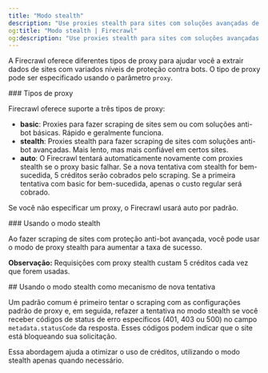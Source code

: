 ```yaml
---
title: "Modo stealth"
description: "Use proxies stealth para sites com soluções avançadas de anti-bot"
og:title: "Modo stealth | Firecrawl"
og:description: "Use proxies stealth para sites com soluções avançadas de anti-bot"
---
```



A Firecrawl oferece diferentes tipos de proxy para ajudar você a extrair dados de sites com variados níveis de proteção contra bots. O tipo de proxy pode ser especificado usando o parâmetro `proxy`.

<div id="proxy-types">
  ### Tipos de proxy
</div>

Firecrawl oferece suporte a três tipos de proxy:

- **basic**: Proxies para fazer scraping de sites sem ou com soluções anti-bot básicas. Rápido e geralmente funciona.
- **stealth**: Proxies stealth para fazer scraping de sites com soluções anti-bot avançadas. Mais lento, mas mais confiável em certos sites.
- **auto**: O Firecrawl tentará automaticamente novamente com proxies stealth se o proxy basic falhar. Se a nova tentativa com stealth for bem-sucedida, 5 créditos serão cobrados pelo scraping. Se a primeira tentativa com basic for bem-sucedida, apenas o custo regular será cobrado.

Se você não especificar um proxy, o Firecrawl usará auto por padrão.

<div id="using-stealth-mode">
  ### Usando o modo stealth
</div>

Ao fazer scraping de sites com proteção anti-bot avançada, você pode usar o modo de proxy stealth para aumentar a taxa de sucesso.

<CodeGroup>

<ProxyPython />

<ProxyNode />

<ProxyCURL />

</CodeGroup>

**Observação:** Requisições com proxy stealth custam 5 créditos cada vez que forem usadas.

<div id="using-stealth-as-a-retry-mechanism">
  ## Usando o modo stealth como mecanismo de nova tentativa
</div>

Um padrão comum é primeiro tentar o scraping com as configurações padrão de proxy e, em seguida, refazer a tentativa no modo stealth se você receber códigos de status de erro específicos (401, 403 ou 500) no campo `metadata.statusCode` da resposta. Esses códigos podem indicar que o site está bloqueando sua solicitação.

<CodeGroup>

<ProxyRetryPython />

<ProxyRetryNode />

<ProxyRetryCURL />

</CodeGroup>

Essa abordagem ajuda a otimizar o uso de créditos, utilizando o modo stealth apenas quando necessário.